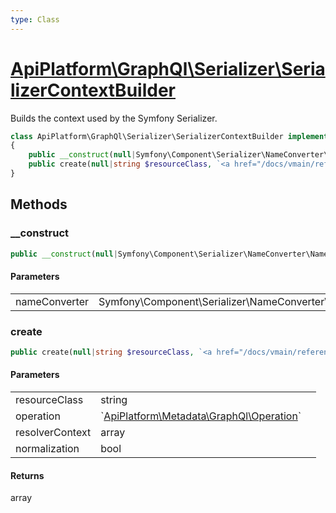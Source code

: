 ```yaml
---
type: Class
---
```


# [ApiPlatform\GraphQl\Serializer\SerializerContextBuilder](/docs/vmain/reference/GraphQl/Serializer/SerializerContextBuilder)

Builds the context used by the Symfony Serializer.


```php
class ApiPlatform\GraphQl\Serializer\SerializerContextBuilder implements `<a href="/docs/vmain/reference/GraphQl/Serializer/SerializerContextBuilderInterface">ApiPlatform\GraphQl\Serializer\SerializerContextBuilderInterface</a>`
{
    public __construct(null|Symfony\Component\Serializer\NameConverter\NameConverterInterface $nameConverter)
    public create(null|string $resourceClass, `<a href="/docs/vmain/reference/Metadata/GraphQl/Operation">ApiPlatform\Metadata\GraphQl\Operation</a>` $operation, array $resolverContext, bool $normalization): array
}
```
## Methods

### __construct



```php
public __construct(null|Symfony\Component\Serializer\NameConverter\NameConverterInterface $nameConverter)
```

#### Parameters

<table><tbody>
<tr><td>nameConverter</td><td>Symfony\Component\Serializer\NameConverter\NameConverterInterface</td><td></td></tr>
</tbody>
</table>

### create



```php
public create(null|string $resourceClass, `<a href="/docs/vmain/reference/Metadata/GraphQl/Operation">ApiPlatform\Metadata\GraphQl\Operation</a>` $operation, array $resolverContext, bool $normalization): array
```

#### Parameters

<table><tbody>
<tr><td>resourceClass</td><td>string</td><td></td></tr><tr><td>operation</td><td>`<a href="/docs/vmain/reference/Metadata/GraphQl/Operation">ApiPlatform\Metadata\GraphQl\Operation</a>`</td><td></td></tr><tr><td>resolverContext</td><td>array</td><td></td></tr><tr><td>normalization</td><td>bool</td><td></td></tr>
</tbody>
</table>

#### Returns

array
